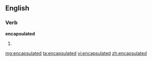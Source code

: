 ==English==

===Verb===
'''encapsulated'''

# {{past of|[[encapsulate]]}}

[[mg:encapsulated]]
[[ta:encapsulated]]
[[vi:encapsulated]]
[[zh:encapsulated]]